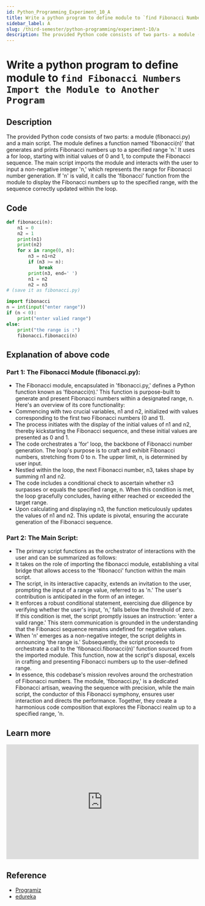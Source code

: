 ```yaml
---
id: Python_Programming_Experiment_10_A
title: Write a python program to define module to `find Fibonacci Numbers Import the Module to Another Program`
sidebar_label: A
slug: /third-semester/python-programming/experiment-10/a
description: The provided Python code consists of two parts- a module (fibonacci.py) and a main script. The module defines a function named 'fibonacci(n)' that generates and prints Fibonacci numbers up to a specified range 'n.' It uses a for loop, starting with initial values of 0 and 1, to compute the Fibonacci sequence. The main script imports the module and interacts with the user to input a non-negative integer 'n,' which represents the range for Fibonacci number generation. If 'n' is valid, it calls the 'fibonacci' function from the module to display the Fibonacci numbers up to the specified range, with the sequence correctly updated within the loop.
---
```


# Write a python program to define module to `find Fibonacci Numbers Import the Module to Another Program`

## Description

The provided Python code consists of two parts: a module (fibonacci.py) and a main script. The module defines a function named 'fibonacci(n)' that generates and prints Fibonacci numbers up to a specified range 'n.' It uses a for loop, starting with initial values of 0 and 1, to compute the Fibonacci sequence. The main script imports the module and interacts with the user to input a non-negative integer 'n,' which represents the range for Fibonacci number generation. If 'n' is valid, it calls the 'fibonacci' function from the module to display the Fibonacci numbers up to the specified range, with the sequence correctly updated within the loop.

## Code

```python title="fibonacci.py"
def fibonacci(n):
    n1 = 0
    n2 = 1
    print(n1)
    print(n2)
    for x in range(0, n):
        n3 = n1+n2
        if (n3 >= n):
            break
        print(n3, end=' ')
        n1 = n2
        n2 = n3
# (save it as fibonacci.py)
```

```python title="main.py"
import fibonacci
n = int(input("enter range"))
if (n < 0):
    print("enter valied range")
else:
    print("the range is :")
    fibonacci.fibonacci(n)
```

## Explanation of above code

### Part 1: The Fibonacci Module (fibonacci.py):

- The Fibonacci module, encapsulated in 'fibonacci.py,' defines a Python function known as 'fibonacci(n).' This function is purpose-built to generate and present Fibonacci numbers within a designated range, n. Here's an overview of its core functionality:
- Commencing with two crucial variables, n1 and n2, initialized with values corresponding to the first two Fibonacci numbers (0 and 1).
- The process initiates with the display of the initial values of n1 and n2, thereby kickstarting the Fibonacci sequence, and these initial values are presented as 0 and 1.
- The code orchestrates a 'for' loop, the backbone of Fibonacci number generation. The loop's purpose is to craft and exhibit Fibonacci numbers, stretching from 0 to n. The upper limit, n, is determined by user input.
- Nestled within the loop, the next Fibonacci number, n3, takes shape by summing n1 and n2.
- The code includes a conditional check to ascertain whether n3 surpasses or equals the specified range, n. When this condition is met, the loop gracefully concludes, having either reached or exceeded the target range.
- Upon calculating and displaying n3, the function meticulously updates the values of n1 and n2. This update is pivotal, ensuring the accurate generation of the Fibonacci sequence.

### Part 2: The Main Script:

- The primary script functions as the orchestrator of interactions with the user and can be summarized as follows:
- It takes on the role of importing the fibonacci module, establishing a vital bridge that allows access to the 'fibonacci' function within the main script.
- The script, in its interactive capacity, extends an invitation to the user, prompting the input of a range value, referred to as 'n.' The user's contribution is anticipated in the form of an integer.
- It enforces a robust conditional statement, exercising due diligence by verifying whether the user's input, 'n,' falls below the threshold of zero. If this condition is met, the script promptly issues an instruction: 'enter a valid range.' This stern communication is grounded in the understanding that the Fibonacci sequence remains undefined for negative values.
- When 'n' emerges as a non-negative integer, the script delights in announcing 'the range is.' Subsequently, the script proceeds to orchestrate a call to the 'fibonacci.fibonacci(n)' function sourced from the imported module. This function, now at the script's disposal, excels in crafting and presenting Fibonacci numbers up to the user-defined range.
- In essence, this codebase's mission revolves around the orchestration of Fibonacci numbers. The module, 'fibonacci.py,' is a dedicated Fibonacci artisan, weaving the sequence with precision, while the main script, the conductor of this Fibonacci symphony, ensures user interaction and directs the performance. Together, they create a harmonious code composition that explores the Fibonacci realm up to a specified range, 'n.

## Learn more

<iframe width="100%" height="300px" src="https://www.youtube.com/embed/OK81K_zoY-M" title="Fibonacci series using recursion in python" frameborder="0" allow="accelerometer; autoplay; clipboard-write; encrypted-media; gyroscope; picture-in-picture; web-share" allowfullscreen></iframe>

## Reference

- [Programiz](https://www.programiz.com/python-programming/examples/fibonacci-sequence)
- [edureka](https://www.edureka.co/blog/python-fibonacci-series)
